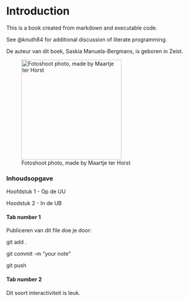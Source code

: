 # Introduction

This is a book created from markdown and executable code.

See @knuth84 for additional discussion of literate programming.

De auteur van dit boek, Saskia Manuela-Bergmans, is geboren in Zeist.

![Fotoshoot photo, made by Maartje ter Horst](images/Saskia%20Manuela-Bergmans%20-%20UB%20medewerkers%20(2024)-8.jpg){width="265"}

### Inhoudsopgave

Hoofdstuk 1 - Op de UU

Hoodstuk 2 - In de UB

::: {.panel-tabset}
#### Tab number 1

Publiceren van dit file doe je door:

git add .

git commit -m "your note"

git push

#### Tab number 2
Dit soort interactiviteit is leuk.

:::
